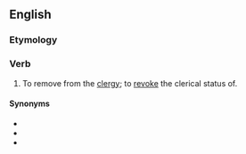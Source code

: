 ==English==

===Etymology===
{{pre|en|un|frock|id1=reversal prefix}}

===Verb===
{{en-verb}}

# {{lb|en|transitive}} To remove from the [[clergy]]; to [[revoke]] the clerical status of.

====Synonyms====
* {{l|en|defrock}}
* {{l|en|disfrock}}
* {{l|en|unpriest}}